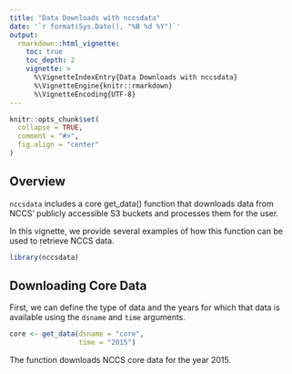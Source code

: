 ```yaml
---
title: "Data Downloads with nccsdata"
date: '`r format(Sys.Date(), "%B %d %Y")`'
output:
  rmarkdown::html_vignette:
    toc: true
    toc_depth: 2
    vignette: >
      %\VignetteIndexEntry{Data Downloads with nccsdata}
      %\VignetteEngine{knitr::rmarkdown}
      %\VignetteEncoding{UTF-8}
---
```


```r
knitr::opts_chunk$set(
  collapse = TRUE,
  comment = "#>",
  fig.align = "center"
)
```

## Overview

`nccsdata` includes a core get_data() function that downloads data from NCCS'
publicly accessible S3 buckets and processes them for the user.

In this vignette, we provide several examples of how this function can be used
to retrieve NCCS data.

```r

library(nccsdata)
```

## Downloading Core Data

First, we can define the type of data and the years for which that data is
available using the `dsname` and `time` arguments.

```r
core <- get_data(dsname = "core",
                 time = "2015")
```

The function downloads NCCS core data for the year 2015.
